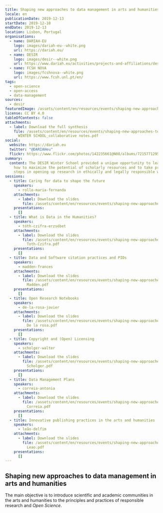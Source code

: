 ```yaml
---
title: Shaping new approaches to data management in arts and humanities
locale: en
publicationDate: 2019-12-13
startDate: 2019-12-10
endDate: 2019-12-13
location: Lisbon, Portugal
organisations:
  - name: DARIAH-EU
    logo: images/dariah-eu--white.png
    url: https://dariah.eu/
  - name: DESIR
    logo: images/desir--white.png
    url: https://www.dariah.eu/activities/projects-and-affiliations/desir/
  - name: FCSH NOVA
    logo: images/fcshnova--white.png
    url: https://www.fcsh.unl.pt/en/
tags:
  - open-science
  - open-access
  - data-management
sources:
  - desir
featuredImage: /assets/content/en/resources/events/shaping-new-approaches-to-data-management-in-arts-and-humanities/image.jpg
license: CC BY 4.0
tableOfContents: false
attachments:
  - label: Download the full synthesis
    file: /assets/content/en/resources/events/shaping-new-approaches-to-data-management-in-arts-and-humanities/DESIR
      WINTER SCHOOL_collaborative notes.pdf
social:
  website: https://dariah.eu
  twitter: "@DARIAHeu"
  flickr: https://www.flickr.com/photos/142235661@N08/albums/72157712957286506/
summary:
  content: The DESIR Winter School provided a unique opportunity to learn about
    how to maximize the potential of scholarly resources and to take practical
    steps in opening up research in ethically and legally responsible ways.
sessions:
  - title: Caring for data to shape the future
    speakers:
      - rollo-maria-fernanda
    attachments:
      - label: Download the slides
        file: /assets/content/en/resources/events/shaping-new-approaches-to-data-management-in-arts-and-humanities/sessions/0/1.1-Rollo.pdf
    presentations:
      []
  - title: What is Data in the Humanities?
    speakers:
      - tóth-czifra-erzsébet
    attachments:
      - label: Download the slides
        file: /assets/content/en/resources/events/shaping-new-approaches-to-data-management-in-arts-and-humanities/sessions/1/2.1
          Toth-Czifra.pdf
    presentations:
      []
  - title: Data and Software citation practices and PIDs
    speakers:
      - madden-frances
    attachments:
      - label: Download the slides
        file: /assets/content/en/resources/events/shaping-new-approaches-to-data-management-in-arts-and-humanities/sessions/2/3.1
          Madden.pdf
    presentations:
      []
  - title: Open Research Notebooks
    speakers:
      - de-la-rosa-javier
    attachments:
      - label: Download the slides
        file: /assets/content/en/resources/events/shaping-new-approaches-to-data-management-in-arts-and-humanities/sessions/3/4.1
          De la rosa.pdf
    presentations:
      []
  - title: Copyright and (Open) Licensing
    speakers:
      - scholger-walter
    attachments:
      - label: Download the slides
        file: /assets/content/en/resources/events/shaping-new-approaches-to-data-management-in-arts-and-humanities/sessions/4/5.1
          Scholger.pdf
    presentations:
      []
  - title: Data Management Plans
    speakers:
      - correia-antonia
    attachments:
      - label: Download the slides
        file: /assets/content/en/resources/events/shaping-new-approaches-to-data-management-in-arts-and-humanities/sessions/5/6.1
          Correia.pdf
    presentations:
      []
  - title: Innovative publishing practices in the arts and humanities
    speakers:
      - leão-delfim
    attachments:
      - label: Download the slides
        file: /assets/content/en/resources/events/shaping-new-approaches-to-data-management-in-arts-and-humanities/sessions/6/7.1
          Leao.pdf
    presentations:
      []
---
```

## Shaping new approaches to data management in arts and humanities

The main objective is to introduce scientific and academic communities in the arts and humanities to the principles and practices of responsible research and *Open Science*.
